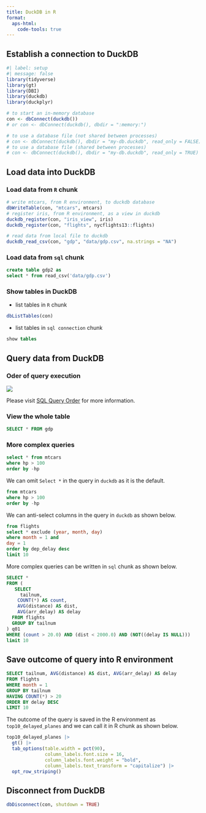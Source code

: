 ```yaml
---
title: DuckDB in R
format:
  aps-html:
    code-tools: true
---
```


## Establish a connection to DuckDB

```r
#| label: setup
#| message: false
library(tidyverse)
library(gt)
library(DBI)
library(duckdb)
library(duckplyr)

# to start an in-memory database
con <- dbConnect(duckdb())
# or con <- dbConnect(duckdb(), dbdir = ":memory:")

# to use a database file (not shared between processes)
# con <- dbConnect(duckdb(), dbdir = "my-db.duckdb", read_only = FALSE)
# to use a database file (shared between processes)
# con <- dbConnect(duckdb(), dbdir = "my-db.duckdb", read_only = TRUE)
```

## Load data into DuckDB

### Load data from `R` chunk
```r
# write mtcars, from R environment, to duckdb database
dbWriteTable(con, "mtcars", mtcars) 
# register iris, from R environment, as a view in duckdb
duckdb_register(con, "iris_view", iris) 
duckdb_register(con, "flights", nycflights13::flights)

# read data from local file to duckdb
duckdb_read_csv(con, "gdp", "data/gdp.csv", na.strings = "NA")
```

### Load data from `sql` chunk
```sql
create table gdp2 as
select * from read_csv('data/gdp.csv')
```

### Show tables in DuckDB
- list tables in `R` chunk
```r
dbListTables(con) 
```

- list tables in `sql connection` chunk

```sql
show tables
```

## Query data from DuckDB

### Oder of query execution

![](../fig/sql_query_order.webp) 

Please visit [SQL Query Order](https://lukianovihor.medium.com/sql-order-of-query-execution-8c7cd926400) for more information.

### View the whole table
```sql
SELECT * FROM gdp
```
### More complex queries
```sql
select * from mtcars
where hp > 100
order by -hp
```
We can omit `Select *` in the query in `duckdb` as it is the default.

```sql
from mtcars
where hp > 100
order by -hp
```
We can anti-select columns in the query in `duckdb` as shown below.

```sql
from flights
select * exclude (year, month, day)
where month = 1 and
day = 1
order by dep_delay desc
limit 10
```

More complex queries can be written in `sql` chunk as shown below.

```sql
SELECT *
FROM (
   SELECT
     tailnum,
    COUNT(*) AS count,
    AVG(distance) AS dist,
    AVG(arr_delay) AS delay
  FROM flights
  GROUP BY tailnum
) q01
WHERE (count > 20.0) AND (dist < 2000.0) AND (NOT((delay IS NULL)))
limit 10
```

## Save outcome of query into R environment

```sql
SELECT tailnum, AVG(distance) AS dist, AVG(arr_delay) AS delay
FROM flights
WHERE month = 1
GROUP BY tailnum
HAVING COUNT(*) > 20
ORDER BY delay DESC
LIMIT 10
```

The outcome of the query is saved in the R environment as `top10_delayed_planes` and we can call it in R chunk as shown below.
```r
top10_delayed_planes |> 
  gt() |> 
  tab_options(table.width = pct(90),
              column_labels.font.size = 16,
              column_labels.font.weight = "bold",
              column_labels.text_transform = "capitalize") |>
  opt_row_striping()
```

## Disconnect from DuckDB

```r
dbDisconnect(con, shutdown = TRUE)
```



